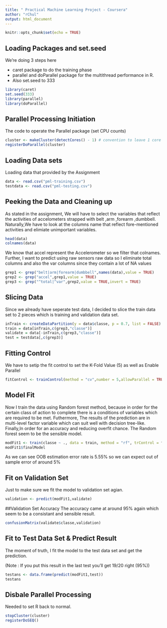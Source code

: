 ```yaml
---
title: " Practical Machine Learning Project - Coursera"
author: "rChul"
output: html_document
---
```


```r
knitr::opts_chunk$set(echo = TRUE)
```

## Loading Packages and set.seed
We're doing 3 steps here

* caret package to do the training phase
* parallel and doParallel package for the multithread performance in R.
* Also set.seed to 333

```r
library(caret)
set.seed(333)
library(parallel)
library(doParallel)
```

## Parallel Processing Initiation
The code to operate the Parallel package (set CPU counts)

```r
cluster <- makeCluster(detectCores() - 1) # convention to leave 1 core for OS
registerDoParallel(cluster)
```

## Loading Data sets
Loading data that provided by the Assignment

```r
data <- read.csv("pml-training.csv")
testdata <- read.csv("pml-testing.csv")
```

## Peeking the Data and Cleaning up
As stated in the assignment, We will have to select the variables that reflect the activities of accelometers strapped
with belt ,arm ,forearm ,dumbbell. Naturally,We have to look at the columns name that reflect fore-mentioned activities and elimiate unimportant variables.

```r
head(data)
colnames(data)
```

We know that accel represent the Accelerometer so we filter that colnames.
Further, I want to predict using raw sensors raw data so I eliminate total columns and also the var columns since they contain a lot of NA values

```r
grep1 <- grep("belt|arm|forearm|dumbbell",names(data),value = TRUE)
grep2 <- grep("accel",grep1,value = TRUE)
grep3 <- grep("^total|^var",grep2,value = TRUE,invert = TRUE)
```

## Slicing Data
Since we already have seperate test data, I decided to slice the train data set to 2 pieces which is training and validation data set.

```r
inTrain <- createDataPartition(y = data$classe, p = 0.7, list = FALSE)
train = data[inTrain,c(grep3,"classe")]
validate = data[-inTrain,c(grep3,"classe")]
test = testdata[,c(grep3)]
```

## Fitting Control
We have to setip the fit control to set the K-Fold Value (5) as well as Enable Parallel

```r
fitControl <- trainControl(method = "cv",number = 5,allowParallel = TRUE)
```

## Model Fit
Now I train the data using Random forest method, because in order for the certain class of action to complete 
there is a conditions of variables which are required to be met. Futhermore, The results of the prediction are in 
multi-level factor variable which can suit well with decision tree-like. Finally,In order for an accuracy and 
reducing overfit chance. The Random forest seem to be the sensible model.

```r
modFit1 <- train(classe ~ ., data = train, method = "rf", trControl = fitControl)
modFit1$finalModel
```

As we can see OOB estimation error rate is 5.55% so we can expect out of sample error of around 5%

## Fit on Validation Set
Just to make sure we fit the model to validation set agian.
```r
validation <- predict(modFit1,validate)
```

##Validation Set Accuracy
The accuracy came at around 95% again which seem to be a consistant and sensible result.
```r
confusionMatrix(validate$classe,validation)
```


## Fit to Test Data Set & Predict Result
The moment of truth, I fit the model to the test data set and get the prediction.

(Note : If you put this result in the last test you'll get 19/20 right (95%))
```r
testans <- data.frame(predict(modFit1,test))
testans
```

## Disbale Parallel Processing
Needed to set R back to normal.
```r
stopCluster(cluster)
registerDoSEQ()
```